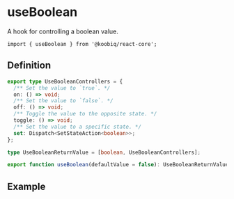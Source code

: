

<Meta of={Stories} />

# useBoolean

<Status variant="stable" />

A hook for controlling a boolean value.

```tsx
import { useBoolean } from '@koobiq/react-core';
```

## Definition

```ts
export type UseBooleanControllers = {
  /** Set the value to `true`. */
  on: () => void;
  /** Set the value to `false`. */
  off: () => void;
  /** Toggle the value to the opposite state. */
  toggle: () => void;
  /** Set the value to a specific state. */
  set: Dispatch<SetStateAction<boolean>>;
};

type UseBooleanReturnValue = [boolean, UseBooleanControllers];

export function useBoolean(defaultValue = false): UseBooleanReturnValue;
```

## Example

<Story of={Stories.Example} />
